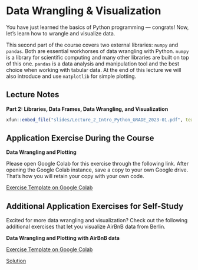 # Data Wrangling & Visualization

You have just learned the basics of Python programming --- congrats! Now, let's learn how to wrangle and visualize data.

This second part of the course covers two external libraries: `numpy` and `pandas`. Both are essential workhorses of data wrangling with Python.
`numpy` is a library for scientific computing and many other libraries are built on top of this one. `pandas` is a data analysis and manipulation tool and the best choice when working with tabular data. At the end of this lecture we will also introduce and use `matplotlib` for simple plotting.

## Lecture Notes

::: slide-deck
**Part 2: Libraries, Data Frames, Data Wrangling, and Visualization**

::: slides
```r
xfun::embed_file("slides/Lecture_2_Intro_Python_GRADE_2023-01.pdf", text = "Slides")
```
:::
:::


## Application Exercise During the Course

:::: application-exercise
**Data Wrangling and Plotting**

Please open Google Colab for this exercise through the following link.
After opening the Google Colab instance, save a copy to your own Google drive.
That's how you will retain your copy with your own code.

::: source
[Exercise Template on Google Colab](https://colab.research.google.com/drive/1-c0FOXP-1IcdUsrzHKebrpjV6lgvgcrP?usp=sharing){target="_blank"}
:::

<!-- Note: Comment the solutions if you don't want to show them. -->
<!-- After the course unit, you can uncomment them -->

<!-- ::: source -->
<!-- [Solution](insert-link-here){target="_blank"}  -->
<!-- ::: -->
:::



## Additional Application Exercises for Self-Study

Excited for more data wrangling and visualization? 
Check out the following additional exercises that let you visualize AirBnB data from Berlin.

:::: application-exercise
**Data Wrangling and Plotting with AirBnB data**


::: source
[Exercise Template on Google Colab](https://colab.research.google.com/drive/1bztgRbN9ciZ99qHc07H6cix299XyZKab?usp=sharing){target="_blank"} 
:::

<!-- Note: Comment the solutions if you don't want to show them. -->
<!-- After the course unit, you can uncomment them -->

::: solutionlink
[Solution](https://colab.research.google.com/drive/1Z5rN5Y6pk-82-ToKBtPXWKRlaiatQCFx?usp=sharing){target="_blank"}
:::
:::

